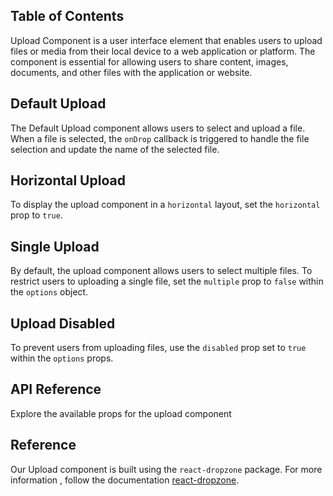 

## Table of Contents

Upload Component is a user interface element that enables users to upload files or media from their local device to a web application or platform. The component is essential for allowing users to share content, images, documents, and other files with the application or website.

## Default Upload

The Default Upload component allows users to select and upload a file. When a file is selected, the `onDrop` callback is triggered to handle the file selection and update the name of the selected file.

<CodeHighlightPreview code={DefaultUploadCode}>
  <DefaultUpload />
</CodeHighlightPreview>

## Horizontal Upload

To display the upload component in a `horizontal` layout, set the `horizontal` prop to `true`.

<CodeHighlightPreview code={HorizontalUploadCode}>
  <HorizontalUpload />
</CodeHighlightPreview>

## Single Upload

By default, the upload component allows users to select multiple files. To restrict users to uploading a single file, set the `multiple` prop to `false` within the `options` object.

<CodeHighlightPreview code={SingleUploadCode}>
  <SingleUpload />
</CodeHighlightPreview>

## Upload Disabled

To prevent users from uploading files, use the `disabled` prop set to `true` within the `options` props.

<CodeHighlightPreview code={DisabledUploadCode}>
  <DisabledUpload />
</CodeHighlightPreview>

## API Reference

Explore the available props for the upload component

<ComponentApi data={uploadApiData} />

## Reference

Our Upload component is built using the `react-dropzone` package. For more information , follow the documentation [react-dropzone](https://react-dropzone.js.org).
